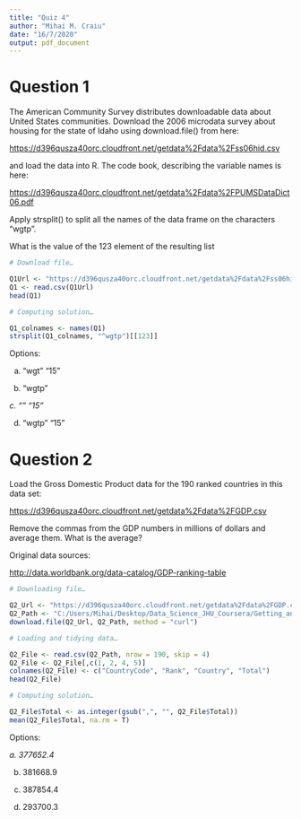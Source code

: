 ```yaml
---
title: "Quiz 4"
author: "Mihai M. Craiu"
date: "16/7/2020"
output: pdf_document
---
```


# Question 1

The American Community Survey distributes downloadable data about United States communities. Download the 2006 microdata survey about housing for the state of Idaho using download.file() from here:

[https://d396qusza40orc.cloudfront.net/getdata%2Fdata%2Fss06hid.csv](https://d396qusza40orc.cloudfront.net/getdata%2Fdata%2Fss06hid.csv)

and load the data into R. The code book, describing the variable names is here:

[https://d396qusza40orc.cloudfront.net/getdata%2Fdata%2FPUMSDataDict06.pdf](https://d396qusza40orc.cloudfront.net/getdata%2Fdata%2FPUMSDataDict06.pdf)

Apply strsplit() to split all the names of the data frame on the characters “wgtp”.

What is the value of the 123 element of the resulting list

```R
# Download file…

Q1Url <- "https://d396qusza40orc.cloudfront.net/getdata%2Fdata%2Fss06hid.csv"
Q1 <- read.csv(Q1Url)
head(Q1)

# Computing solution…

Q1_colnames <- names(Q1)
strsplit(Q1_colnames, "^wgtp")[[123]]

```
Options:

a. “wgt” “15”

b. “wgtp”

*c. “” “15”*

d. “wgtp” “15”


# Question 2

Load the Gross Domestic Product data for the 190 ranked countries in this data set:

[https://d396qusza40orc.cloudfront.net/getdata%2Fdata%2FGDP.csv](https://d396qusza40orc.cloudfront.net/getdata%2Fdata%2FGDP.csv)

Remove the commas from the GDP numbers in millions of dollars and average them. What is the average?

Original data sources:

[http://data.worldbank.org/data-catalog/GDP-ranking-table](http://data.worldbank.org/data-catalog/GDP-ranking-table)


```R
# Downloading file…

Q2_Url <- "https://d396qusza40orc.cloudfront.net/getdata%2Fdata%2FGDP.csv"
Q2_Path <- "C:/Users/Mihai/Desktop/Data_Science_JHU_Coursera/Getting_and_Cleaning_Data/Week_4/Q2GDP.csv"
download.file(Q2_Url, Q2_Path, method = "curl")

# Loading and tidying data…

Q2_File <- read.csv(Q2_Path, nrow = 190, skip = 4)
Q2_File <- Q2_File[,c(1, 2, 4, 5)]
colnames(Q2_File) <- c("CountryCode", "Rank", "Country", "Total")
head(Q2_File)

# Computing solution…

Q2_File$Total <- as.integer(gsub(",", "", Q2_File$Total))
mean(Q2_File$Total, na.rm = T)

```
Options:

*a. 377652.4*

b. 381668.9

c. 387854.4

d. 293700.3





































